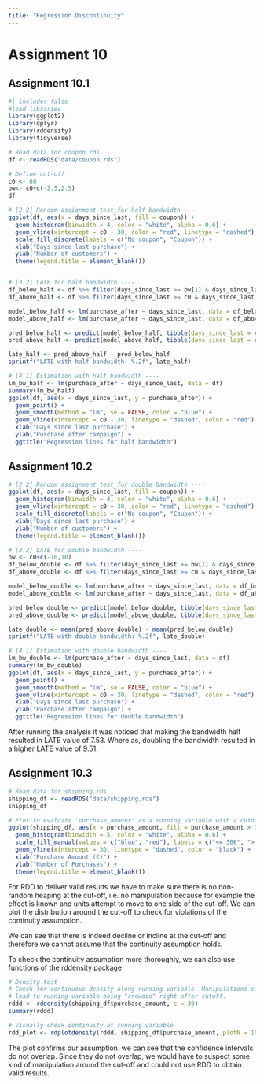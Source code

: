 ```yaml
---
title: "Regression Discontinuity"
---
```



# Assignment 10

## Assignment 10.1
```r
#| include: false
#load libraries
library(ggplot2)
library(dplyr)
library(rddensity)
library(tidyverse)
```

```r
# Read data for coupon.rds
df <- readRDS("data/coupon.rds")

# Define cut-off
c0 <- 60
bw<- c0+c(-2.5,2.5)
df

# [2.2] Random assignment test for half bandwidth ----
ggplot(df, aes(x = days_since_last, fill = coupon)) +
  geom_histogram(binwidth = 4, color = "white", alpha = 0.6) +
  geom_vline(xintercept = c0 - 30, color = "red", linetype = "dashed") + # Half bandwidth
  scale_fill_discrete(labels = c("No coupon", "Coupon")) +
  xlab("Days since last purchase") +
  ylab("Number of customers") +
  theme(legend.title = element_blank())


# [3.2] LATE for half bandwidth ----
df_below_half <- df %>% filter(days_since_last >= bw[1] & days_since_last < c0)
df_above_half <- df %>% filter(days_since_last >= c0 & days_since_last <= bw[2])

model_below_half <- lm(purchase_after ~ days_since_last, data = df_below_half)
model_above_half <- lm(purchase_after ~ days_since_last, data = df_above_half)

pred_below_half <- predict(model_below_half, tibble(days_since_last = c0))
pred_above_half <- predict(model_above_half, tibble(days_since_last = c0))

late_half <- pred_above_half - pred_below_half
sprintf("LATE with half bandwidth: %.2f", late_half)

# [4.1] Estimation with half bandwidth ----
lm_bw_half <- lm(purchase_after ~ days_since_last, data = df)
summary(lm_bw_half)
ggplot(df, aes(x = days_since_last, y = purchase_after)) +
  geom_point() +
  geom_smooth(method = "lm", se = FALSE, color = "blue") +
  geom_vline(xintercept = c0 - 30, linetype = "dashed", color = "red") + # Half bandwidth
  xlab("Days since last purchase") +
  ylab("Purchase after campaign") +
  ggtitle("Regression lines for half bandwidth")

```
## Assignment 10.2
```r
# [2.2] Random assignment test for double bandwidth ----
ggplot(df, aes(x = days_since_last, fill = coupon)) +
  geom_histogram(binwidth = 4, color = "white", alpha = 0.6) +
  geom_vline(xintercept = c0 + 30, color = "red", linetype = "dashed") + # Double bandwidth
  scale_fill_discrete(labels = c("No coupon", "Coupon")) +
  xlab("Days since last purchase") +
  ylab("Number of customers") +
  theme(legend.title = element_blank())

# [3.2] LATE for double bandwidth ----
bw <- c0+c(-10,10)
df_below_double <- df %>% filter(days_since_last >= bw[1] & days_since_last < c0)
df_above_double <- df %>% filter(days_since_last >= c0 & days_since_last <= bw[2])

model_below_double <- lm(purchase_after ~ days_since_last, data = df_below_double)
model_above_double <- lm(purchase_after ~ days_since_last, data = df_above_double)

pred_below_double <- predict(model_below_double, tibble(days_since_last = c0))
pred_above_double <- predict(model_above_double, tibble(days_since_last = c0))

late_double <- mean(pred_above_double) - mean(pred_below_double)
sprintf("LATE with double bandwidth: %.2f", late_double)

# [4.1] Estimation with double bandwidth ----
lm_bw_double <- lm(purchase_after ~ days_since_last, data = df)
summary(lm_bw_double)
ggplot(df, aes(x = days_since_last, y = purchase_after)) +
  geom_point() +
  geom_smooth(method = "lm", se = FALSE, color = "blue") +
  geom_vline(xintercept = c0 + 30, linetype = "dashed", color = "red") + # Double bandwidth
  xlab("Days since last purchase") +
  ylab("Purchase after campaign") +
  ggtitle("Regression lines for double bandwidth")

```
After running the analysis it was noticed that making the bandwidth half resulted in LATE value of 7.53. Where as, doubling the bandwidth resulted in a higher LATE value of 9.51.

## Assignment 10.3

```r
# Read data for shipping.rds
shipping_df <- readRDS("data/shipping.rds")
shipping_df

# Plot to evaluate 'purchase_amount' as a running variable with a cutoff at 30€
ggplot(shipping_df, aes(x = purchase_amount, fill = purchase_amount > 30)) +
  geom_histogram(binwidth = 5, color = "white", alpha = 0.6) +
  scale_fill_manual(values = c("blue", "red"), labels = c("<= 30€", "> 30€")) +
  geom_vline(xintercept = 30, linetype = "dashed", color = "black") +
  xlab("Purchase Amount (€)") +
  ylab("Number of Purchases") +
  theme(legend.title = element_blank())
```
For RDD to deliver valid results we have to make sure there is no non-random heaping at the cut-off, i.e. no manipulation because for example the effect is known and units attempt to move to one side of the cut-off. We can plot the distribution around the cut-off to check for violations of the continuity assumption.

We can see that there is indeed decline or incline at the cut-off and therefore we cannot assume that the continuity assumption holds.

To check the continuity assumption more thoroughly, we can also use functions of the rddensity package

```r
# Density test
# Check for continuous density along running variable. Manipulations could 
# lead to running variable being "crowded" right after cutoff.
rddd <- rddensity(shipping_df$purchase_amount, c = 30)
summary(rddd)

# Visually check continuity at running variable
rdd_plot <- rdplotdensity(rddd, shipping_df$purchase_amount, plotN = 100)
```
The plot confirms our assumption. we can see that the confidence intervals do not overlap. Since they do not overlap, we would have to suspect some kind of manipulation around the cut-off and could not use RDD to obtain valid results.
